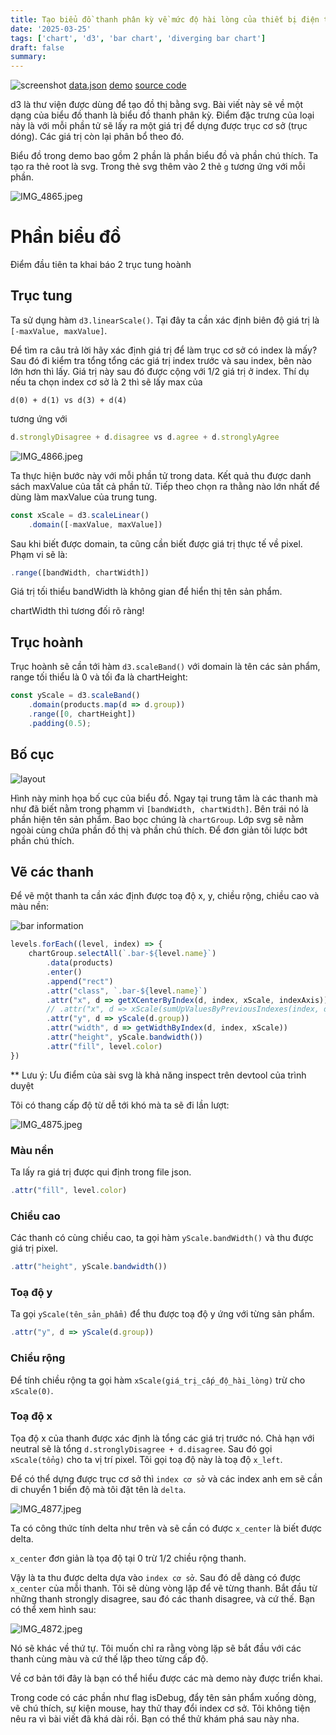 ```yaml
---
title: Tạo biểu đồ thanh phân kỳ về mức độ hài lòng của thiết bị điện tử
date: '2025-03-25'
tags: ['chart', 'd3', 'bar chart', 'diverging bar chart']
draft: false
summary:
---
```


![screenshot](/static/images/076afe01-352b-49d8-a7e5-abf919e5e523/e0e78c201311422fa21cd3aa7cf13ffc.png)
[data.json](https://github.com/haingdc/diverging-bar-chart-depict-level-satisfaction-about-electronic-devices/blob/main/data.json)
[demo](https://haingdc.github.io/diverging-bar-chart-depict-level-satisfaction-about-electronic-devices/)
[source code](https://github.com/haingdc/diverging-bar-chart-depict-level-satisfaction-about-electronic-devices)


d3 là thư viện được dùng để tạo đồ thị bằng svg. Bài viết này sẽ về một dạng của biểu đồ thanh là biểu đồ thanh phân kỳ. Điểm đặc trưng của loại này là với mỗi phần tử sẽ lấy ra một giá trị để dựng được trục cơ sở (trục dóng). Các giá trị còn lại phân bổ theo đó.

Biểu đồ trong demo bao gồm 2 phần là phần biểu đồ và phần chú thích. Ta tạo ra thẻ root là svg. Trong thẻ svg thêm vào 2 thẻ `g` tương ứng với mỗi phần.

![IMG_4865.jpeg](/static/images/076afe01-352b-49d8-a7e5-abf919e5e523/d207545ce1cd468f8602eb0165a69160.jpeg)



# Phần biểu đồ

Điểm đầu tiên ta khai báo 2 trục tung hoành

## Trục tung
Ta sử dụng hàm `d3.linearScale()`. Tại đây ta cần xác định biên độ giá trị là `[-maxValue, maxValue]`.

Để tìm ra câu trả lời hãy xác định giá trị để làm trục cơ sở có index là mấy? Sau đó đi kiểm tra tổng tổng các giá trị index trước và sau index, bên nào lớn hơn thì lấy. Giá trị này sau đó được cộng với 1/2 giá trị ở index. Thí dụ nếu ta chọn index cơ sở là 2 thì sẽ lấy max của

```text
d(0) + d(1) vs d(3) + d(4)
```

tương ứng với

```js
d.stronglyDisagree + d.disagree vs d.agree + d.stronglyAgree
```


![IMG_4866.jpeg](/static/images/076afe01-352b-49d8-a7e5-abf919e5e523/37ab2282a1a54e2bb8cfb44ea04ee3dd.jpeg)

Ta thực hiện bước này với mỗi phần tử trong data. Kết quả thu được danh sách maxValue của tất cả phần tử. Tiếp theo chọn ra thằng nào lớn nhất để dùng làm maxValue của trung tung.

```js
const xScale = d3.scaleLinear()
    .domain([-maxValue, maxValue])
```

Sau khi biết được domain, ta cũng cần biết được giá trị thực tế về pixel. Phạm vi sẽ là:

```js
.range([bandWidth, chartWidth])
```

Giá trị tối thiểu bandWidth là không gian để hiển thị tên sản phẩm.

chartWidth thì tương đối rõ ràng!

## Trục hoành

Trục hoành sẽ cần tới hàm `d3.scaleBand()` với domain là tên các sản phẩm, range tối thiểu là 0 và tối đa là chartHeight:

```js
const yScale = d3.scaleBand()
    .domain(products.map(d => d.group))
    .range([0, chartHeight])
    .padding(0.5);
```

## Bố cục

![layout](/static/images/076afe01-352b-49d8-a7e5-abf919e5e523/9c56681244ce4e51acd1e2d8acef7703.jpeg)

Hình này minh họa bố cục của biểu đồ. Ngay tại trung tâm là các thanh mà như đã biết nằm trong phạmm vi `[bandWidth, chartWidth]`. Bên trái nó là phần hiện tên sản phẩm. Bao bọc chúng là `chartGroup`. Lớp svg sẽ nằm ngoài cùng chứa phần đồ thị và phần chú thích. Để đơn giản tôi lược bớt phần chú thích.

## Vẽ các thanh

Để vẽ một thanh ta cần xác định được toạ độ x, y, chiều rộng, chiều cao và màu nền:

![bar information](/static/images/076afe01-352b-49d8-a7e5-abf919e5e523/2455e6019af34dc88978516eb95f366f.jpeg)

```js
levels.forEach((level, index) => {
    chartGroup.selectAll(`.bar-${level.name}`)
        .data(products)
        .enter()
        .append("rect")
        .attr("class", `.bar-${level.name}`)
        .attr("x", d => getXCenterByIndex(d, index, xScale, indexAxis))
        // .attr("x", d => xScale(sumUpValuesByPreviousIndexes(index, d)))
        .attr("y", d => yScale(d.group))
        .attr("width", d => getWidthByIndex(d, index, xScale))
        .attr("height", yScale.bandwidth())
        .attr("fill", level.color)
})	
```

\*\* Lưu ý: Ưu điểm của sài svg là khả năng inspect trên devtool của trình duyệt

Tôi có thang cấp độ từ dễ tới khó mà ta sẽ đi lần lượt:

![IMG_4875.jpeg](/static/images/076afe01-352b-49d8-a7e5-abf919e5e523/eb2c1f5f4e6944e8beb11753059070dc.jpeg)

### Màu nền
Ta lấy ra giá trị được qui định trong file json.

```js
.attr("fill", level.color)
```
### Chiều cao

Các thanh có cùng chiều cao, ta gọi hàm `yScale.bandWidth()` và thu được giá trị pixel.

```js
.attr("height", yScale.bandwidth())
```

### Toạ độ y

Ta gọi `yScale(tên_sản_phẩm)` để thu được toạ độ y ứng với từng sản phẩm.

```js
.attr("y", d => yScale(d.group))
```

### Chiều rộng

Để tính chiều rộng ta gọi hàm `xScale(giá_trị_cấp_độ_hài_lòng)` trừ cho `xScale(0)`.

### Toạ độ x

Tọa độ x của thanh được xác định là tổng các giá trị trước nó. Chả hạn với neutral sẽ là tổng `d.stronglyDisagree + d.disagree`. Sau đó gọi `xScale(tổng)` cho ta vị trí pixel. Tôi gọi toạ độ này là toạ độ `x_left`.

Để có thể dựng được trục cơ sở thì `index cơ sở` và các index anh em sẽ cần di chuyển 1 biển độ mà tôi đặt tên là `delta`.

![IMG_4877.jpeg](/static/images/076afe01-352b-49d8-a7e5-abf919e5e523/03465148e89145349026482e971159ca.jpeg)

Ta có công thức tính delta như trên và sẽ cần có được `x_center` là biết được delta.

`x_center` đơn giản là tọa độ tại 0 trừ 1/2 chiều rộng thanh.

Vậy là ta thu được delta dựa vào `index cơ sở`. Sau đó dễ dàng có được `x_center` của mỗi thanh. Tôi sẽ dùng vòng lặp để vẽ từng thanh. Bắt đầu từ những thanh strongly disagree, sau đó các thanh disagree, và cứ thế. Bạn có thể xem hình sau:

![IMG_4872.jpeg](/static/images/076afe01-352b-49d8-a7e5-abf919e5e523/160a07bc1eec47848bdff9ae0b3f2889.jpeg)

Nó sẽ khác về thứ tự. Tôi muốn chỉ ra rằng vòng lặp sẽ bắt đầu với các thanh cùng màu và cứ thế lặp theo từng cấp độ.

Về cơ bản tới đây là bạn có thể hiểu được các mà demo này được triển khai.

Trong code có các phần như flag isDebug, đẩy tên sản phẩm xuống dòng, vẽ chú thích, sự kiện mouse, hay thử thay đổi index cơ sở. Tôi không tiện nêu ra vì bài viết đã khá dài rồi. Bạn có thể thử khám phá sau này nha.

